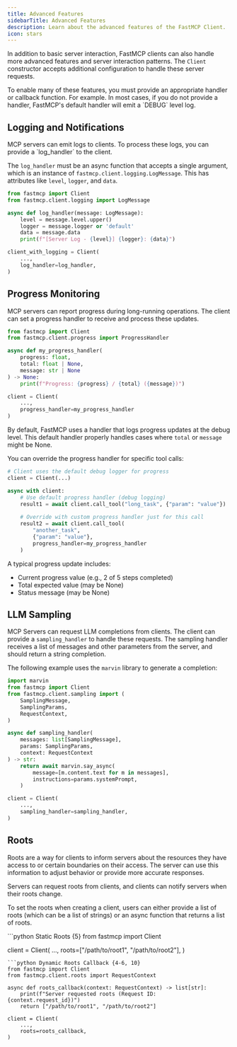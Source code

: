 ```yaml
---
title: Advanced Features
sidebarTitle: Advanced Features
description: Learn about the advanced features of the FastMCP Client.
icon: stars
---
```



In addition to basic server interaction, FastMCP clients can also handle more advanced features and server interaction patterns. The `Client` constructor accepts additional configuration to handle these server requests.

<Tip>
To enable many of these features, you must provide an appropriate handler or callback function. For example. In most cases, if you do not provide a handler, FastMCP's default handler will emit a `DEBUG` level log.
</Tip>

## Logging and Notifications

<VersionBadge version="2.0.0" />
MCP servers can emit logs to clients. To process these logs, you can provide a `log_handler` to the client.

The `log_handler` must be an async function that accepts a single argument, which is an instance of `fastmcp.client.logging.LogMessage`. This has attributes like `level`, `logger`, and `data`.

```python {2, 12}
from fastmcp import Client
from fastmcp.client.logging import LogMessage

async def log_handler(message: LogMessage):
    level = message.level.upper()
    logger = message.logger or 'default'
    data = message.data
    print(f"[Server Log - {level}] {logger}: {data}")

client_with_logging = Client(
    ...,
    log_handler=log_handler,
)
```
## Progress Monitoring

<VersionBadge version="2.3.5" />

MCP servers can report progress during long-running operations. The client can set a progress handler to receive and process these updates.

```python {2, 13}
from fastmcp import Client
from fastmcp.client.progress import ProgressHandler

async def my_progress_handler(
    progress: float, 
    total: float | None, 
    message: str | None
) -> None:
    print(f"Progress: {progress} / {total} ({message})")

client = Client(
    ...,
    progress_handler=my_progress_handler
)
```

By default, FastMCP uses a handler that logs progress updates at the debug level. This default handler properly handles cases where `total` or `message` might be None.

You can override the progress handler for specific tool calls:

```python
# Client uses the default debug logger for progress
client = Client(...)

async with client:
    # Use default progress handler (debug logging)
    result1 = await client.call_tool("long_task", {"param": "value"})
    
    # Override with custom progress handler just for this call
    result2 = await client.call_tool(
        "another_task", 
        {"param": "value"}, 
        progress_handler=my_progress_handler
    )
```

A typical progress update includes:
- Current progress value (e.g., 2 of 5 steps completed)
- Total expected value (may be None)
- Status message (may be None)

## LLM Sampling

<VersionBadge version="2.0.0" />

MCP Servers can request LLM completions from clients. The client can provide a `sampling_handler` to handle these requests. The sampling handler receives a list of messages and other parameters from the server, and should return a string completion.

The following example uses the `marvin` library to generate a completion:

```python {8-17, 21}
import marvin
from fastmcp import Client
from fastmcp.client.sampling import (
    SamplingMessage,
    SamplingParams,
    RequestContext,
)

async def sampling_handler(
    messages: list[SamplingMessage],
    params: SamplingParams,
    context: RequestContext
) -> str:
    return await marvin.say_async(
        message=[m.content.text for m in messages],
        instructions=params.systemPrompt,
    )

client = Client(
    ...,
    sampling_handler=sampling_handler,
)
```


## Roots

<VersionBadge version="2.0.0" />

Roots are a way for clients to inform servers about the resources they have access to or certain boundaries on their access. The server can use this information to adjust behavior or provide more accurate responses.

Servers can request roots from clients, and clients can notify servers when their roots change.

To set the roots when creating a client, users can either provide a list of roots (which can be a list of strings) or an async function that returns a list of roots.

<CodeGroup>
```python Static Roots {5}
from fastmcp import Client

client = Client(
    ..., 
    roots=["/path/to/root1", "/path/to/root2"],
)
```
```python Dynamic Roots Callback {4-6, 10}
from fastmcp import Client
from fastmcp.client.roots import RequestContext

async def roots_callback(context: RequestContext) -> list[str]:
    print(f"Server requested roots (Request ID: {context.request_id})")
    return ["/path/to/root1", "/path/to/root2"]

client = Client(
    ..., 
    roots=roots_callback,
)
```
</CodeGroup>